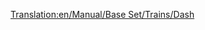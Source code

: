 [[Translation:en/Manual/Base Set/Trains/Dash]]
{{it/Manuale/Set base/Treni/StatLocomotive|Image=[[File:en/Manual/Base Set/Trains/Dash.png]]
|Name="Dash"
|Costo=32.812
|Velocità=120
|Peso=76 
|Potenza=522
|Sforzo=22.535 
|Kn=221
|Annuale=2.132
|Progettata=1984
|Vita=15
|Clima=
*Temperato  
|Capacity=80 passeggeri 
|Riadattabile=Tutto  
|Descrizione=La Dash DMU è un'Unità Diesel Multipla (Diesel Multiple Unit) che per impostazione predefinita è dotata di due unità e trasporta i passeggeri più o meno allo stesso modo della [[it/Manuale/Set base/Treni/Manley-Morel DMU|Manley-Morel DMU]], anche se con velocità, potenza e capacità leggermente superiori.

Queste locomotive, anche se riadattabili, sono davvero adatte solo per il trasporto leggero di passeggeri, in quanto non hanno il potere di trasportare merci più pesanti e di trainare più vagoni. Potresti aggiungere più unità per aumentare potenza e capacità (in vero stile DMU), ma sei sempre limitato a 120 Km all'ora, quindi un'opzione migliore sarebbe usare [[it/Manuale/Set base/Treni/SH '125'|SH "125"]] sulle rotte più trafficate o anche la [[it/Manuale/Set base/Treni/T.I.M.]] quando saranno disponibili sul mercato.

Considerate però che quando i treni più veloci arriveranno su una grande rete resteranno bloccati dietro a queste unità meno veloci, rallentando l'intera rete, quindi è necessario aggiornare l'intero parco locomotive oppure mantenere le DMU su una sezione separata della vostra rete oppure ancora costruire [[it/Community/Doppi binari|sezioni di sorpasso]].

|Real-life=La prima della cosiddetta seconda generazione (se non si contano i railbus della serie 14x) la [http://en.wikipedia.org/wiki/British_Rail_Class_150 Classe 150 "Sprinter"] (da cui il nome "Dash") è stata introdotta a metà degli anni '80 sostituì la precedente generazione di DMU, risalente agli anni '50 e '60. Il punto di forza delle ferrovie locali britanniche, le "Regional Railways", fino alla privatizzazione tra il 1990 e il 1996, sono ancora i cavalli da lavoro delle linee rurali e dei pendolari.
}}